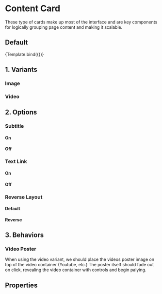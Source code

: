 
<Meta
  title="Components/Structure/Cards/ContentCard"
  component={ContentCard}
  decorators={[withDesign]}
/>


# Content Card

These type of cards make up most of the interface and are key components for logically grouping page content and making it scalable.

## Default

<Canvas className='sb-content-card default'>
  <Story
    name="ContentCard"
    args={{
      ...example,
    }}
    parameters={{
      design: {
        name: 'Figma Design',
        type: 'figma',
        url:
          'https://www.figma.com/file/TENnOP4K38G6r3vDL3emCP/AB---Style-Guide?node-id=7097%3A128486',
      },
    }}
  >
    {Template.bind({})}
  </Story>
</Canvas>

## 1. Variants

### Image
<Canvas>
  <ContentCard {...example} responsive={false} />
</Canvas>

### Video
<Canvas>
  <ContentCard {...example} responsive={false} video />
</Canvas>

## 2. Options

### Subtitle

#### On
<Canvas>
  <ContentCard {...example} responsive />
</Canvas>

#### Off
<Canvas>
  <ContentCard {...example} responsive subtitle={null} reverse />
</Canvas>

### Text Link

#### On
<Canvas>
  <ContentCard {...example} responsive />
</Canvas>

#### Off
<Canvas>
  <ContentCard {...example} responsive contentLink={null} />
</Canvas>

### Reverse Layout

#### Default
<Canvas>
  <ContentCard {...example} responsive />
</Canvas>

#### Reverse
<Canvas>
  <ContentCard {...example} responsive reverse />
</Canvas>

## 3. Behaviors

### Video Poster

When using the video variant, we should place the videos poster image on top of the video container (Youtube, etc.) The poster itself should fade out on click, revealing the video container with controls and begin palying.

<Canvas>
  <ContentCard {...example} responsive video />
</Canvas>

<Canvas>
  <Container>
    <Row>
      <Col xs={12} sm={12} md={4} lg={4} className="mb-md-8">
        <ContentCard {...example} responsive={false} video />
      </Col>
      <Col xs={12} sm={12} md={4} lg={4} className="mb-md-8">
        <ContentCard {...example} responsive={false} video />
      </Col>
      <Col xs={12} sm={12} md={4} lg={4} className="mb-md-8">
        <ContentCard {...example} responsive={false} video />
      </Col>
    </Row>
  </Container>
</Canvas>

## Properties

<ArgsTable of={ContentCard} />
